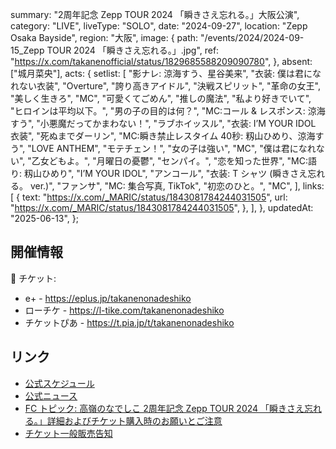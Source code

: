   summary: "2周年記念 Zepp TOUR 2024 「瞬きさえ忘れる。」大阪公演",
  category: "LIVE",
  liveType: "SOLO",
  date: "2024-09-27",
  location: "Zepp Osaka Bayside",
  region: "大阪",
  image: {
    path: "/events/2024/2024-09-15_Zepp TOUR 2024 「瞬きさえ忘れる。」.jpg",
    ref: "https://x.com/takanenofficial/status/1829685588209090780",
  },
  absent: ["城月菜央"],
  acts: {
    setlist: [
      "影ナレ: 涼海すう、星谷美来",
      "衣装: 僕は君になれない衣装",
      "Overture",
      "誇り高きアイドル",
      "決戦スピリット",
      "革命の女王",
      "美しく生きろ",
      "MC",
      "可愛くてごめん",
      "推しの魔法",
      "私より好きでいて",
      "ヒロインは平均以下。",
      "男の子の目的は何？",
      "MC:コール & レスポンス: 涼海すう",
      "小悪魔だってかまわない！",
      "ラブホイッスル",
      "衣装: I’M YOUR IDOL 衣装",
      "死ぬまでダーリン",
      "MC:瞬き禁止レスタイム 40秒: 籾山ひめり、涼海すう",
      "LOVE ANTHEM",
      "モテチェン！",
      "女の子は強い",
      "MC",
      "僕は君になれない",
      "乙女どもよ。",
      "月曜日の憂鬱",
      "センパイ。",
      "恋を知った世界",
      "MC:語り: 籾山ひめり",
      "I’M YOUR IDOL",
      "アンコール",
      "衣装: T シャツ (瞬きさえ忘れる。 ver.)",
      "ファンサ",
      "MC: 集合写真, TikTok",
      "初恋のひと。",
      "MC",
    ],
    links: [
      {
        text: "https://x.com/_MARIC/status/1843081784244031505",
        url: "https://x.com/_MARIC/status/1843081784244031505",
      },
    ],
  },
  updatedAt: "2025-06-13",
};

## 開催情報

🎫 チケット:

- e+ - https://eplus.jp/takanenonadeshiko
- ローチケ - https://l-tike.com/takanenonadeshiko
- チケットぴあ - https://t.pia.jp/t/takanenonadeshiko

## リンク

- [公式スケジュール](https://takanenonadeshiko.jp/events/event/高嶺のなでしこ-2周年記念-zepp-tour-2024-「瞬きさえ忘れる。/)
- [公式ニュース](https://takanenonadeshiko.jp/高嶺のなでしこ-2周年記念-zepp-tour-2024-「瞬きさえ忘れる。/)
- [FC トピック: 高嶺のなでしこ 2周年記念 Zepp TOUR 2024 「瞬きさえ忘れる。」詳細およびチケット購入時のお願いとご注意](https://takanekofc.com/topics/public/_/qtayqeijui6ozym1.html)
- [チケット一般販売告知](https://x.com/takanenofficial/status/1829685588209090780)
